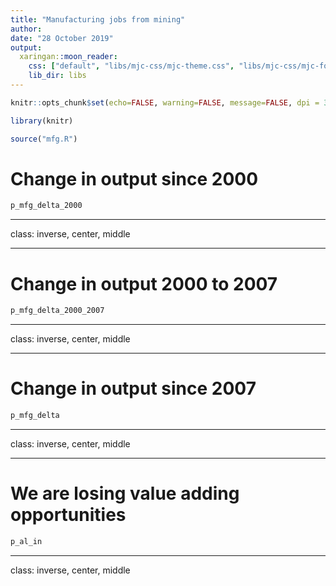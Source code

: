 ```yaml
---
title: "Manufacturing jobs from mining"
author: 
date: "28 October 2019"
output:
  xaringan::moon_reader:
    css: ["default", "libs/mjc-css/mjc-theme.css", "libs/mjc-css/mjc-fonts.css"]
    lib_dir: libs
---
```


```r

knitr::opts_chunk$set(echo=FALSE, warning=FALSE, message=FALSE, dpi = 300, fig.height = 5)

library(knitr)

source("mfg.R")

```

# Change in output since 2000

``` r
p_mfg_delta_2000
```

---

class: inverse, center, middle

---

# Change in output 2000 to 2007

``` r
p_mfg_delta_2000_2007
```

---

class: inverse, center, middle

---

# Change in output since 2007

``` r
p_mfg_delta
```

---

class: inverse, center, middle

---

# We are losing value adding opportunities

``` r
p_al_in
```

---

class: inverse, center, middle
